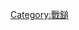 {{CGroupH|name=Warhammer|desc=战锤40000}}<noinclude>[[Category:电子游戏公共转换组模板|{{SUBPAGENAME}}]][[Category:戰鎚]]
</noinclude>
{{CItem|zh-cn:混沌崛起; zh-tw:渾沌再起;|original=Chaos Rising}}
{{CItem|zh-cn:黑暗十字军; zh-tw:暗黑聖戰;|original=Dark Crusade}}
{{CItem|zh-cn:战争黎明; zh-tw:破曉之戰;|original=Dawn of War}}
{{CItem|zh-cn:火焰战士; zh-tw:烈焰戰鎚;|original=Fire Warrior}}
{{CItem|zh-cn:战锤40000：火焰战士; zh-tw:烈焰戰鎚;|original=Warhammer 40,000: Fire Warrior}}
{{CItem|zh-cn:报应; zh-tw:天譴;|original=Retribution}}
{{CItem|zh-cn:冬季攻势; zh-tw:冬襲;|original=Winter Assult}}
{{CItem|zh-cn:战锤40000：星际战士; zh-tw:戰鎚：殺無雙; zh-hk:戰鎚40000：星際戰士;|original=Warhammer 40,000:Space Marine}}{{CGroupF}}
